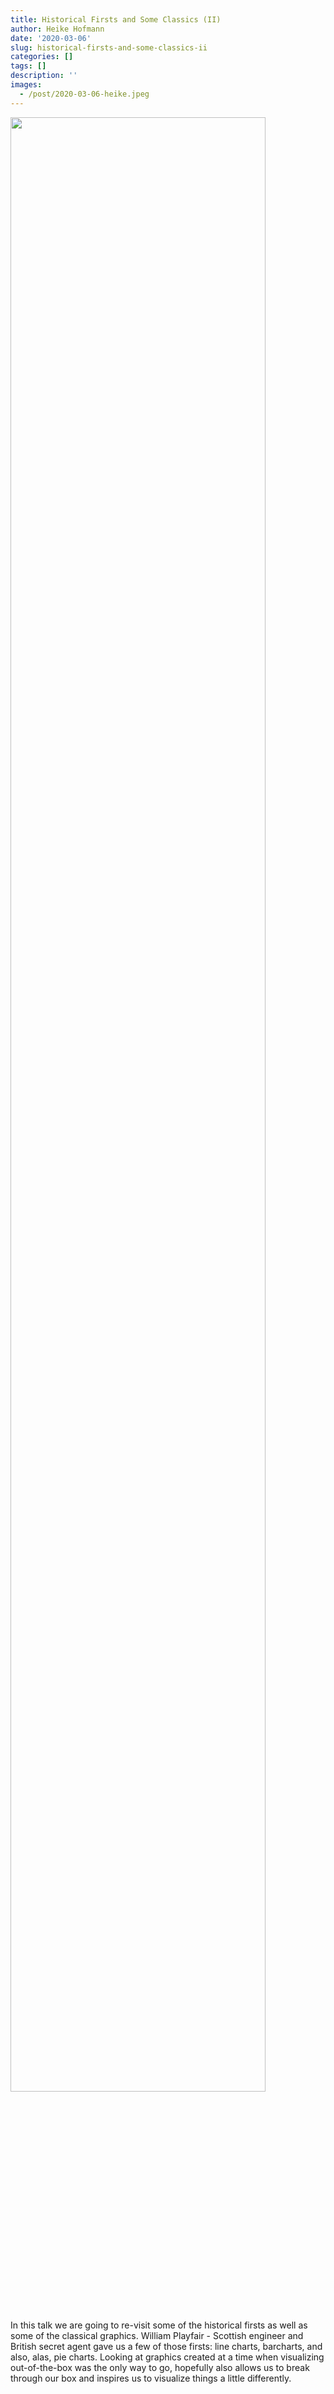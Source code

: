 ```yaml
---
title: Historical Firsts and Some Classics (II)
author: Heike Hofmann
date: '2020-03-06'
slug: historical-firsts-and-some-classics-ii
categories: []
tags: []
description: ''
images:
  - /post/2020-03-06-heike.jpeg
---
```


![](/post/2020-03-06-heike.jpeg){width=90%}

In this talk we are going to re-visit some of the historical firsts as well as some of the classical graphics. William Playfair - Scottish engineer and British secret agent gave us a few of those firsts: line charts, barcharts, and also, alas, pie charts. Looking at graphics created at a time when visualizing out-of-the-box was the only way to go, hopefully also allows us to break through our box and inspires us to visualize things a little differently.
